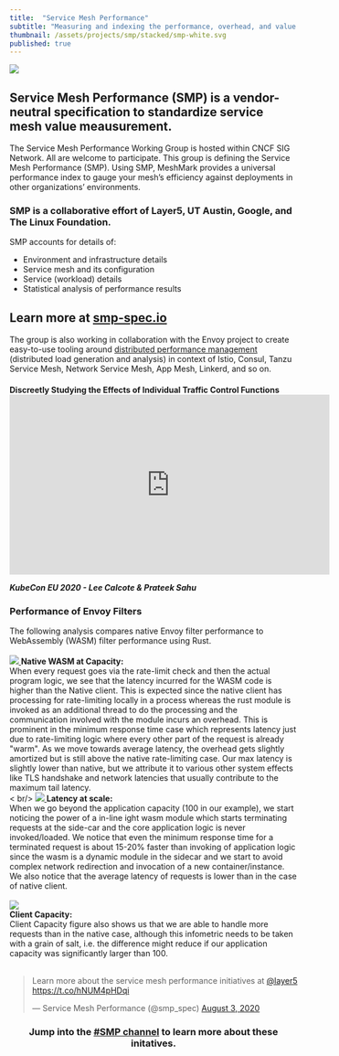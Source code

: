 ```yaml
---
title:  "Service Mesh Performance"
subtitle: "Measuring and indexing the performance, overhead, and value of the world's service mesh deployments."
thumbnail: /assets/projects/smp/stacked/smp-white.svg
published: true
---
```



<ProjectWrapper>

<Row>
  <Col sm={12} md={5}>
    <img src={smp} />
  </Col>
  <Col sm={12} md={7} className="heading">
    <h2>Service Mesh Performance (SMP) is a vendor-neutral specification to standardize service mesh value meausurement.</h2>
  </Col>
</Row>

<p>The Service Mesh Performance Working Group is hosted within CNCF SIG Network. All are welcome to participate. This group is defining the Service Mesh Performance (SMP). Using SMP, MeshMark provides a universal performance index to gauge your mesh’s efficiency against deployments in other organizations’ environments.</p>
<h3 className="center">SMP is a collaborative effort of Layer5, UT Austin, Google, and The Linux Foundation.</h3>

<Row>
  <Col className="center-col" sm={12} md={4}>
    <p>SMP accounts for details of:</p>
    <ul className="bullet">
        <li>Environment and infrastructure details</li>
        <li>Service mesh and its configuration</li>
        <li>Service (workload) details</li>
        <li>Statistical analysis of performance results</li>
    </ul>
  </Col>
  <Col className="center-col" sm={12} md={4}>
    <h2>Learn more at <a href="https://smp-spec.io">smp-spec.io</a></h2>
  </Col>
</Row>
<p>The group is also working in collaboration with the Envoy project to create easy-to-use tooling around <a href="/projects/service-mesh-distributed-performance-management">distributed performance management</a> (distributed load generation and analysis) in context of Istio, Consul, Tanzu Service Mesh, Network Service Mesh, App Mesh, Linkerd, and so on.</p>

<div className="flex-iframe" >
  <h4 class="black-text center">
    Discreetly Studying the Effects of Individual Traffic Control Functions
    <div class="responsive-holder">
    <iframe class="responsive-iframe" width="560" height="315" src="https://www.youtube.com/embed/rgnb0-ntPko"
      frameborder="0" allow="accelerometer; autoplay; encrypted-media; gyroscope; picture-in-picture"allowfullscreen>
    </iframe>        
    </div>
  <p ><i>KubeCon EU 2020 - Lee Calcote & Prateek Sahu</i></p>
  </h4>
</div> 

<div>
  <h3 className="black-text">Performance of Envoy Filters</h3>
  The following analysis compares native Envoy filter performance to WebAssembly (WASM) filter performance using Rust.
  <br /><br />
  <Row>
    <Col sm={12} md={5}>
      <a href="/assets/projects/smp/kubecon-eu/native-and-wasm-at-capacity-100rps.png">
        <img src={img1} />
      </a>
    </Col>
    <Col sm={12} md={7}>
      <b>Native WASM at Capacity:</b> <br />
      When every request goes via the
      rate-limit check and then the actual program logic, we see that
      the latency incurred for the WASM code is higher than the Native
      client. This is expected since the native client has processing
      for rate-limiting locally in a process whereas the rust module
      is invoked as an additional thread to do the processing and the
      communication involved with the module incurs an overhead. This
      is prominent in the minimum response time case which represents
      latency just due to rate-limiting logic where every other part
      of the request is already "warm". As we move towards average
      latency, the overhead gets slightly amortized but is still above
      the native rate-limiting case. Our max latency is slightly lower
      than native, but we attribute it to various other system effects
      like TLS handshake and network latencies that usually contribute
      to the maximum tail latency.
    </Col>
  </Row>
  <br />< br/>
  <Row>
    <Col sm={12} md={5}>
    <a href="/assets/projects/smp/kubecon-eu/latency-at-scale.png">
      <img src={img2}/>
    </a>
    </Col>
    <Col sm={12} md={7}>
    <b>Latency at scale:</b><br />
    When we go beyond the
    application capacity (100 in our example), we start noticing the
    power of a in-line ight wasm module which starts terminating
    requests at the side-car and the core application logic is never
    invoked/loaded. We notice that even the minimum response time
    for a terminated request is about 15-20% faster than invoking of
    application logic since the wasm is a dynamic module in the
    sidecar and we start to avoid complex network redirection and
    invocation of a new container/instance. We also notice that the
    average latency of requests is lower than in the case of native
    client.
    </Col>
  </Row>
  <br /><br />
  <Row>
    <Col className="center-col" sm={12} md={3}>
      <a href="/assets/projects/smp/kubecon-eu//client-capacity.png">
        <img src={img3}/>
      </a>
    </Col>
    <Col className="center-col" sm={12} md={5}>
      <br /><b>Client Capacity:</b><br />
      Client Capacity figure also shows us that we are able to handle
      more requests than in the native case, although this infometric
      needs to be taken with a grain of salt, i.e. the difference
      might reduce if our application capacity was significantly
      larger than 100.
    </Col>
  </Row>
</div>

<br />
<Row>
  <Col className="center-col" sm={12} md={6}>
    <blockquote className="twitter-tweet">
      <p lang="en" dir="ltr">
        Learn more about the service mesh performance initiatives at
        <a href="https://twitter.com/layer5?ref_src=twsrc%5Etfw">@layer5</a>
        <a href="https://t.co/hNUM4pHDqi">https://t.co/hNUM4pHDqi</a>
      </p>
      &mdash; Service Mesh Performance (@smp_spec)
      <a href="https://twitter.com/smp_spec/status/1290428583249354757?ref_src=twsrc%5Etfw">August 3, 2020</a>
    </blockquote>
    <h3 style="text-align: center; font-weight: bold;">
      Jump into the
      <a href="http://slack.layer5.io">#SMP channel</a> to learn more
      about these initatives.
    </h3>
  </Col>
</Row>

</ProjectWrapper>